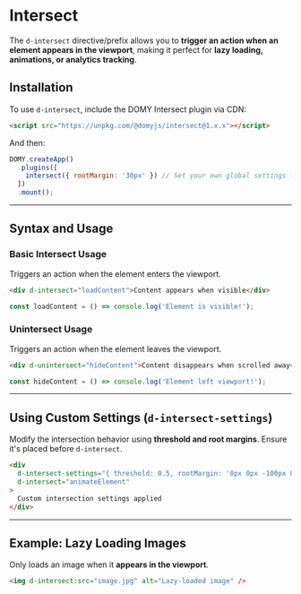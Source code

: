
# Intersect

The `d-intersect` directive/prefix allows you to **trigger an action when an element appears in the viewport**, making it perfect for **lazy loading, animations, or analytics tracking**.

## Installation

To use `d-intersect`, include the DOMY Intersect plugin via CDN:

```html
<script src="https://unpkg.com/@domyjs/intersect@1.x.x"></script>
```

And then:

```js
DOMY.createApp()
  .plugins([
    intersect({ rootMargin: '30px' }) // Set your own global settings for the IntersectionObserver
  ])
  .mount();
```

---

## Syntax and Usage

### **Basic Intersect Usage**

Triggers an action when the element enters the viewport.

```html
<div d-intersect="loadContent">Content appears when visible</div>
```

```js
const loadContent = () => console.log('Element is visible!');
```

### **Unintersect Usage**

Triggers an action when the element leaves the viewport.

```html
<div d-unintersect="hideContent">Content disappears when scrolled away</div>
```

```js
const hideContent = () => console.log('Element left viewport!');
```

---

## **Using Custom Settings (`d-intersect-settings`)**

Modify the intersection behavior using **threshold and root margins**. Ensure it's placed before `d-intersect`.

```html
<div
  d-intersect-settings="{ threshold: 0.5, rootMargin: '0px 0px -100px 0px' }"
  d-intersect="animateElement"
>
  Custom intersection settings applied
</div>
```

---

## Example: Lazy Loading Images

Only loads an image when it **appears in the viewport**.

```html
<img d-intersect:src="image.jpg" alt="Lazy-loaded image" />
```
